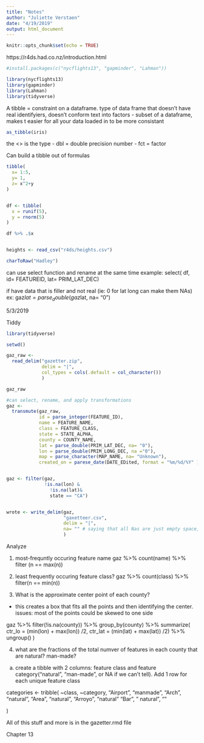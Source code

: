 ```yaml
---
title: "Notes"
author: "Juliette Verstaen"
date: "4/19/2019"
output: html_document
---
```


```r
knitr::opts_chunk$set(echo = TRUE)
```

https://r4ds.had.co.nz/introduction.html
```r
#install.packages(c("nycflights13", "gapminder", "Lahman"))

library(nycflights13)
library(gapminder)
library(Lahman)
library(tidyverse)

```

A tibble = constraint on a dataframe. type of data frame that doesn't have real identifyiers, doesn't conform text into factors
- subset of a dataframe, makes t easier for all your data loaded in to be more consistant

```r
as_tibble(iris)
```


the <> is the type 
- dbl = double precision number
- fct = factor

Can build a tibble out of formulas
```r
tibble(
  x= 1:5, 
  y= 1,
  z= x^2+y
)


df <- tibble(
  x = runif(5),
  y = rnorm(5)
)

df %>% .$x



```

```r

heights <- read_csv("r4ds/heights.csv")

```

```r
charToRaw("Hadley")


```

can use select function and rename at the same time
example:
select( df, 
id= FEATUREID, lat= PRIM_LAT_DEC)

if have data that is filler and not real (ie: 0 for lat long can make them NAs)
ex: gaz$lat = parse_double(gaz$lat, na= "0")

########
5/3/2019

Tiddy
```r

library(tidyverse)

setwd()

gaz_raw <- 
  read_delim("gazetter.zip",
             delim = "|",
             col_types = cols(.default = col_character())
             )

gaz_raw

#can select, rename, and apply transformations
gaz <- 
  transmute(gaz_raw,
            id = parse_integer(FEATURE_ID),
            name = FEATURE_NAME,
            class = FEATURE_CLASS,
            state = STATE_ALPHA,
            county = COUNTY_NAME,
            lat = parse_double(PRIM_LAT_DEC, na= "0"),
            lon = parse_double(PRIM_LONG_DEC, na ="0"),
            map = parse_character(MAP_NAME, na= "Unknown"),
            created_on = parese_date(DATE_EDited, format = "%m/%d/%Y" ))


gaz <- filter(gaz,
              !is.na(lon) &
                !is.na(lat)&
                state == "CA")


wrote <- write_delim(gaz,
                     "gaxetteer.csv",
                     delim = "|",
                     na= "" # saying that all Nas are just empty space, standard way to do this is csv file
                     )
```

Analyze

1. most-frequntly occuring feature name
gaz %>% 
count(name) %>%
filter (n == max(n))


2. least frequently occuring feature class?
gaz %>%
count(class) %>%
filter(n == min(n))

3. What is the approximate center point of each county?
- this creates a box that fits all the points and then identifying the center. issues: most of the points could be skewed to one side

gaz %>%
filter(!is.na(county)) %>%
group_by(county) %>%
summarize(
ctr_lo = (min(lon) + max(lon)) /2,
ctr_lat = (min(lat) + max(lat)) /2) %>%
ungroup()
)

4. what are the fractions of the total numver of features in each county that are natural? man-made?
a. create a tibble with 2 columns: feature class and feature category("natural", "man-made", or NA if we can't tell). Add 1 row for each unique feature class

categories <- tribble(
~class, ~category,
"Airport", "manmade",
"Arch", "natural",
"Area", "natural",
"Arroyo", "natural"
"Bar", " natural",
""

)

All of this stuff and more is in the gazetter.rmd file


Chapter 13
```r

```















